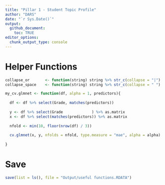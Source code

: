 ```yaml
---
title: "Pillar 1 - Student Topic Profile"
author: "DARS"
date: "`r Sys.Date()`"
output: 
  github_document:
    toc: TRUE
editor_options: 
  chunk_output_type: console
---
```




# Helper Functions

```r
collapse_or       <- function(string) string %>% str_c(collapse = "|")
collapse_space    <- function(string) string %>% str_c(collapse = " ")
```


```r
my_cv.glmnet <- function(df, alpha = 1, predictors){
  
  df <- df %>% select(Grade, matches(predictors))
  
  y <- df %>% select(Grade             ) %>% as.matrix
  x <- df %>% select(matches(predictors)) %>% as.matrix
  
  nfold <- min(10, floor(nrow(df) / 3))
  
  cv.glmnet(x, y, nfolds = nfold, type.measure = "mae", alpha = alpha)
  
}
```


# Save

```r
save(list = ls(), file = "Output/useful functions.RDATA")
```